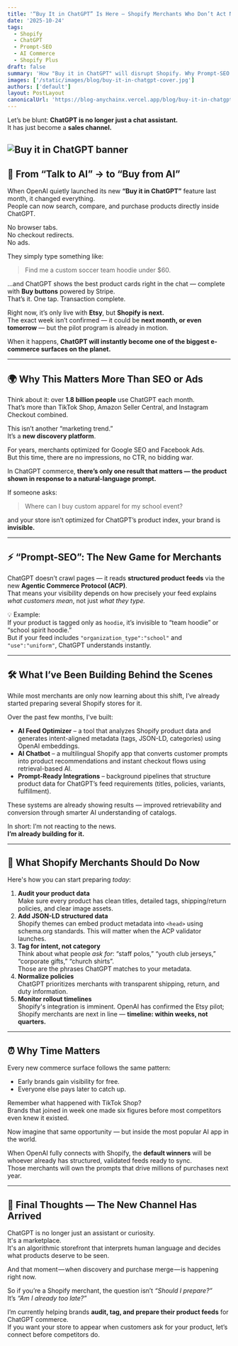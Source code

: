 ```yaml
---
title: '“Buy It in ChatGPT” Is Here — Shopify Merchants Who Don’t Act Now Will Lose Millions in Reach'
date: '2025-10-24'
tags:
  - Shopify
  - ChatGPT
  - Prompt-SEO
  - AI Commerce
  - Shopify Plus
draft: false
summary: 'How "Buy it in ChatGPT" will disrupt Shopify. Why Prompt-SEO matters, how feeds drive visibility, and how to make your store ChatGPT-ready before competitors do.'
images: ['/static/images/blog/buy-it-in-chatgpt-cover.jpg']
authors: ['default']
layout: PostLayout
canonicalUrl: 'https://blog-anychainx.vercel.app/blog/buy-it-in-chatgpt-is-here'
---
```


Let’s be blunt: **ChatGPT is no longer just a chat assistant.**  
It has just become a **sales channel.**

## ![Buy it in ChatGPT banner](https://res.cloudinary.com/dpkrrhhnz/image/upload/v1761477085/Shop-Etsy-and-Buy-it-in-ChatGPT-Shopify-next_fouaye.jpg)

## 🧠 From “Talk to AI” → to “Buy from AI”

When OpenAI quietly launched its new **“Buy it in ChatGPT”** feature last month, it changed everything.  
People can now search, compare, and purchase products directly inside ChatGPT.

No browser tabs.  
No checkout redirects.  
No ads.

They simply type something like:

> Find me a custom soccer team hoodie under $60.

…and ChatGPT shows the best product cards right in the chat — complete with **Buy buttons** powered by Stripe.  
That’s it. One tap. Transaction complete.

Right now, it’s only live with **Etsy**, but **Shopify is next.**  
The exact week isn’t confirmed — it could be **next month, or even tomorrow** — but the pilot program is already in motion.

When it happens, **ChatGPT will instantly become one of the biggest e-commerce surfaces on the planet.**

---

## 🌍 Why This Matters More Than SEO or Ads

Think about it: over **1.8 billion people** use ChatGPT each month.  
That’s more than TikTok Shop, Amazon Seller Central, and Instagram Checkout combined.

This isn’t another “marketing trend.”  
It’s a **new discovery platform**.

For years, merchants optimized for Google SEO and Facebook Ads.  
But this time, there are no impressions, no CTR, no bidding war.

In ChatGPT commerce, **there’s only one result that matters — the product shown in response to a natural-language prompt.**

If someone asks:

> Where can I buy custom apparel for my school event?

and your store isn’t optimized for ChatGPT’s product index, your brand is **invisible.**

---

## ⚡ “Prompt-SEO”: The New Game for Merchants

ChatGPT doesn’t crawl pages — it reads **structured product feeds** via the new **Agentic Commerce Protocol (ACP)**.  
That means your visibility depends on how precisely your feed explains _what customers mean_, not just _what they type._

💡 Example:  
If your product is tagged only as `hoodie`, it’s invisible to “team hoodie” or “school spirit hoodie.”  
But if your feed includes `"organization_type":"school"` and `"use":"uniform"`, ChatGPT understands instantly.

---

## 🛠 What I’ve Been Building Behind the Scenes

While most merchants are only now learning about this shift, I’ve already started preparing several Shopify stores for it.

Over the past few months, I've built:

- **AI Feed Optimizer** – a tool that analyzes Shopify product data and generates intent-aligned metadata (tags, JSON-LD, categories) using OpenAI embeddings.
- **AI Chatbot** – a multilingual Shopify app that converts customer prompts into product recommendations and instant checkout flows using retrieval-based AI.
- **Prompt-Ready Integrations** – background pipelines that structure product data for ChatGPT’s feed requirements (titles, policies, variants, fulfillment).

These systems are already showing results — improved retrievability and conversion through smarter AI understanding of catalogs.

In short: I’m not reacting to the news.  
**I’m already building for it.**

---

## 🧩 What Shopify Merchants Should Do Now

Here's how you can start preparing _today_:

1. **Audit your product data**  
   Make sure every product has clean titles, detailed tags, shipping/return policies, and clear image assets.
2. **Add JSON-LD structured data**  
   Shopify themes can embed product metadata into `<head>` using schema.org standards. This will matter when the ACP validator launches.
3. **Tag for intent, not category**  
   Think about what people _ask for_: “staff polos,” “youth club jerseys,” “corporate gifts,” “church shirts”.  
   Those are the phrases ChatGPT matches to your metadata.
4. **Normalize policies**  
   ChatGPT prioritizes merchants with transparent shipping, return, and duty information.
5. **Monitor rollout timelines**  
   Shopify's integration is imminent. OpenAI has confirmed the Etsy pilot;  
   Shopify merchants are next in line — **timeline: within weeks, not quarters.**

---

## ⏰ Why Time Matters

Every new commerce surface follows the same pattern:

- Early brands gain visibility for free.
- Everyone else pays later to catch up.

Remember what happened with TikTok Shop?  
Brands that joined in week one made six figures before most competitors even knew it existed.

Now imagine that same opportunity — but inside the most popular AI app in the world.

When OpenAI fully connects with Shopify, the **default winners** will be whoever already has structured, validated feeds ready to sync.  
Those merchants will own the prompts that drive millions of purchases next year.

---

## 🚀 Final Thoughts — The New Channel Has Arrived

ChatGPT is no longer just an assistant or curiosity.  
It's a marketplace.  
It's an algorithmic storefront that interprets human language and decides what products deserve to be seen.

And that moment — when discovery and purchase merge — is happening right now.

So if you’re a Shopify merchant, the question isn’t _“Should I prepare?”_  
It’s _“Am I already too late?”_

I’m currently helping brands **audit, tag, and prepare their product feeds** for ChatGPT commerce.  
If you want your store to appear when customers ask for your product, let’s connect before competitors do.
